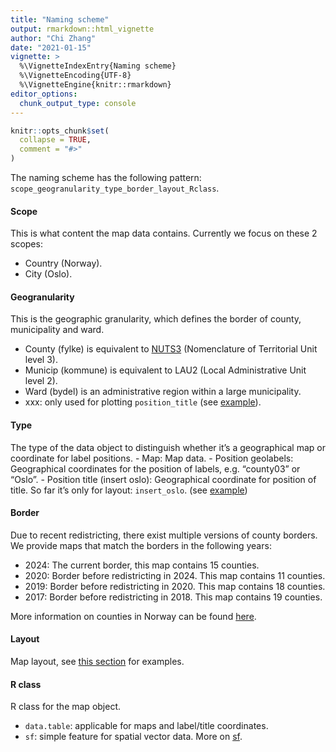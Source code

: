 ```yaml
---
title: "Naming scheme"
output: rmarkdown::html_vignette
author: "Chi Zhang"
date: "2021-01-15"
vignette: >
  %\VignetteIndexEntry{Naming scheme}
  %\VignetteEncoding{UTF-8}
  %\VignetteEngine{knitr::rmarkdown}
editor_options: 
  chunk_output_type: console
---
```


```r
knitr::opts_chunk$set(
  collapse = TRUE,
  comment = "#>"
)
```

The naming scheme has the following pattern: `scope_geogranularity_type_border_layout_Rclass`. 

#### Scope

This is what content the map data contains. Currently we focus on these 2 scopes: 

- Country (Norway).
- City (Oslo).

#### Geogranularity 

This is the geographic granularity, which defines the border of county, municipality and ward.

- County (fylke) is equivalent to [NUTS3](https://ec.europa.eu/eurostat/documents/345175/7451602/2021-NUTS-3-map-NO.pdf) (Nomenclature of Territorial Unit level 3).
- Municip (kommune) is equivalent to LAU2 (Local Administrative Unit level 2).
- Ward (bydel) is an administrative region within a large municipality.
- xxx: only used for plotting `position_title` (see [example](#norway-layout-insert-oslo)).

#### Type 

The type of the data object to distinguish whether it's a geographical map or coordinate for label positions. 
- Map: Map data.
- Position geolabels: Geographical coordinates for the position of labels, e.g. "county03" or "Oslo".
- Position title (insert oslo): Geographical coordinate for position of title. So far it's only for layout: `insert_oslo`. (see [example](#norway-layout-insert-oslo))

#### Border 

Due to recent redistricting, there exist multiple versions of county borders. We provide maps that match the borders in the following years: 

- 2024: The current border, this map contains 15 counties. 
- 2020: Border before redistricting in 2024. This map contains 11 counties.
- 2019: Border before redistricting in 2020. This map contains 18 counties. 
- 2017: Border before redistricting in 2018. This map contains 19 counties.

More information on counties in Norway can be found [here](https://en.wikipedia.org/wiki/Counties_of_Norway#cite_note-13). 

#### Layout

Map layout, see [this section](#layout-options) for examples. 

#### R class

R class for the map object. 

- `data.table`: applicable for maps and label/title coordinates.
- `sf`: simple feature for spatial vector data. More on [sf](https://r-spatial.github.io/sf/articles/).



